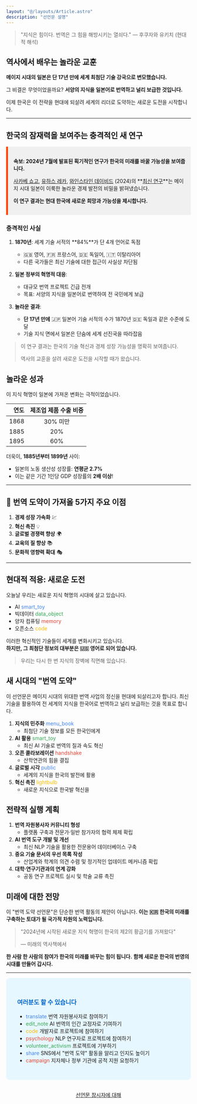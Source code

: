 ```yaml
---
layout: "@/layouts/Article.astro"
description: "선언문 설명"
---
```






> "지식은 힘이다. 번역은 그 힘을 해방시키는 열쇠다." — 후쿠자와 유키치 (현대적 해석)

## 역사에서 배우는 놀라운 교훈

**메이지 시대의 일본은 단 17년 만에 세계 최첨단 기술 강국으로 변모했습니다.**

그 비결은 무엇이었을까요? 
**서양의 지식을 일본어로 번역하고 널리 보급한 것입니다.**

이제 한국은 이 전략을 현대에 되살려 세계의 리더로 도약하는 새로운 도전을 시작합니다.

---

## 한국의 잠재력을 보여주는 충격적인 새 연구

<div style="background-color: #f0f0f0; padding: 15px; border-left: 5px solid #ff4500;">

**속보: 2024년 7월에 발표된 획기적인 연구가 한국의 미래를 바꿀 가능성을 보여줍니다.**

<a href="https://shogosakabe.github.io/" target="_blank">사카베 쇼고</a>, <a href="https://x.com/juhreka13" target="_blank">유하스 레카</a>, <a href="https://x.com/deweinstein" target="_blank">와인스타인 데이비드</a> (2024)의 **[최신 연구](https://www.nber.org/system/files/working_papers/w32667/w32667.pdf)**는 메이지 시대 일본이 이룩한 놀라운 경제 발전의 비밀을 밝혀냈습니다.

**이 연구 결과는 현대 한국에 새로운 희망과 가능성을 제시합니다.**

</div>

### 충격적인 사실

1. **1870년**: 세계 기술 서적의 **84%**가 단 4개 언어로 독점
   - 🇬🇧 영어, 🇫🇷 프랑스어, 🇩🇪 독일어, 🇮🇹 이탈리아어
   - 다른 국가들은 최신 기술에 대한 접근이 사실상 차단됨

2. **일본 정부의 혁명적 대응**:
   - 대규모 번역 프로젝트 긴급 전개
   - 목표: 서양의 지식을 일본어로 번역하여 전 국민에게 보급

3. **놀라운 결과**:
   - **단 17년 만에** 🇯🇵 일본어 기술 서적의 수가 1870년 🇩🇪 독일과 같은 수준에 도달
   - 기술 지식 면에서 일본은 단숨에 세계 선진국을 따라잡음

> 이 연구 결과는 한국의 기술 혁신과 경제 성장 가능성을 명확히 보여줍니다.
> 
> 역사의 교훈을 살려 새로운 도전을 시작할 때가 왔습니다.

## 놀라운 성과

이 지식 혁명이 일본에 가져온 변화는 극적이었습니다.

| 연도 | 제조업 제품 수출 비중 |
|---:|:-------------------:|
| 1868 | 30% 미만 |
| 1885 | 20% |
| 1895 | 60% |

더욱이, **1885년부터 1899년** 사이:
- 일본의 노동 생산성 성장률: **연평균 2.7%**
- 이는 같은 기간 1인당 GDP 성장률의 **2배 이상**!

---

## 🚀 번역 도약이 가져올 5가지 주요 이점

1. **경제 성장 가속화** 💹
2. **혁신 촉진** 💡
3. **글로벌 경쟁력 향상** 🌍
4. **교육의 질 향상** 📚
5. **문화적 영향력 확대** 🎭

---

## 현대적 적용: 새로운 도전

오늘날 우리는 새로운 지식 혁명의 시대에 살고 있습니다.

- AI <span class="material-icons-sharp" style="color: #4285F4;">smart_toy</span> 
- 빅데이터 <span class="material-icons-sharp" style="color: #34A853;">data_object</span> 
- 양자 컴퓨팅 <span class="material-icons-sharp" style="color: #EA4335;">memory</span> 
- 오픈소스 <span class="material-icons-sharp" style="color: #FBBC05;">code</span> 

이러한 혁신적인 기술들이 세계를 변화시키고 있습니다.<br/>
**하지만, 그 최첨단 정보의 대부분은 🇺🇸 영어로 되어 있습니다.** 

> 우리는 다시 한 번 지식의 장벽에 직면해 있습니다.

## 새 시대의 "번역 도약"

이 선언문은 메이지 시대의 위대한 번역 사업의 정신을 현대에 되살리고자 합니다. 최신 기술을 활용하여 전 세계의 지식을 한국어로 번역하고 널리 보급하는 것을 목표로 합니다.

1. **지식의 민주화** <span class="material-icons-sharp" style="color: #4285F4;">menu_book</span>
    - 최첨단 기술 정보를 모든 한국인에게
2. **AI 활용** <span class="material-icons-sharp" style="color: #34A853;">smart_toy</span>
    - 최신 AI 기술로 번역의 질과 속도 혁신
3. **오픈 콜라보레이션** <span class="material-icons-sharp" style="color: #EA4335;">handshake</span>
    - 산학연관의 힘을 결집
4. **글로벌 시각** <span class="material-icons-sharp" style="color: #4285F4;">public</span>
    - 세계의 지식을 한국의 발전에 활용
5. **혁신 촉진** <span class="material-icons-sharp" style="color: #FBBC05;">lightbulb</span>
    - 새로운 지식으로 한국발 혁신을

## 전략적 실행 계획

1. **번역 자원봉사자 커뮤니티 형성**
   - 플랫폼 구축과 전문가·일반 참가자의 협력 체제 확립
2. **AI 번역 도구 개발 및 개선**
   - 최신 NLP 기술을 활용한 전문용어 데이터베이스 구축
3. **중요 기술 문서의 우선 목록 작성**
   - 산업계와 학계의 의견 수렴 및 정기적인 업데이트 메커니즘 확립
4. **대학·연구기관과의 연계 강화**
   - 공동 연구 프로젝트 실시 및 학술 교류 촉진

## 미래에 대한 전망

이 "번역 도약 선언문"은 단순한 번역 활동의 제안이 아닙니다.
**이는 🇰🇷 한국의 미래를 구축하는 토대가 될 국가적 차원의 노력입니다.** 

> "2024년에 시작된 새로운 지식 혁명이 한국의 제2의 황금기를 가져왔다"
> 
> — 미래의 역사책에서

**한 사람 한 사람의 참여가 한국의 미래를 바꾸는 힘이 됩니다.**
**함께 새로운 한국의 번영의 시대를 만들어 갑시다.**

---

<div style="background-color: #e6f7ff; padding: 30px; border-radius: 10px; margin-top: 0px;">
  <h3 style="color: #0066cc;">여러분도 할 수 있습니다</h3>
  <ul>
    <li><span class="material-icons-sharp" style="color: #4285F4;">translate</span> 번역 자원봉사자로 참여하기</li>
    <li><span class="material-icons-sharp" style="color: #34A853;">edit_note</span> AI 번역의 인간 교정자로 기여하기</li>
    <li><span class="material-icons-sharp" style="color: #FBBC05;">code</span> 개발자로 프로젝트에 참여하기</li>
    <li><span class="material-icons-sharp" style="color: #EA4335;">psychology</span> NLP 연구자로 프로젝트에 참여하기</li>
    <li><span class="material-icons-sharp" style="color: #34A853;">volunteer_activism</span> 프로젝트에 기부하기</li>
    <li><span class="material-icons-sharp" style="color: #4285F4;">share</span> SNS에서 "번역 도약" 활동을 알리고 인지도 높이기</li>
    <li><span class="material-icons-sharp" style="color: #EA4335;">campaign</span> 지자체나 정부 기관에 공적 지원 요청하기</li>
  </ul>
</div>


<CallToAction 
  text="번역 도약 프로젝트에 참여하기"
  url="mailto:contact@yakushin-manifesto.org?subject=번역 도약 프로젝트에 참여하기"
/>

<TwitterShareButton
  text="한국의 미래를 바꿀 '번역 도약 선언문'에 참여합시다! #번역도약 #한국의미래"
  url="https://yakushin-manifesto.org"
/>


<div style="margin-top: 30px; text-align: center;">
  <a href="/about">선언문 창시자에 대해</a>
</div>
